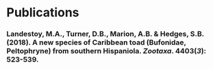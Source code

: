 # **Publications**

### Landestoy, M.A., **Turner, D.B.**, Marion, A.B. & Hedges, S.B. (2018). A new species of Caribbean toad (Bufonidae, Peltophryne) from southern Hispaniola. _Zootaxa_. 4403(_3_): 523-539.